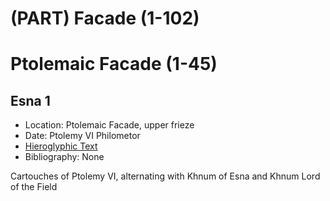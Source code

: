 # (PART) Facade (1-102) {-}

# Ptolemaic Facade (1-45) {-}

## Esna 1 {-}

- Location: Ptolemaic Facade, upper frieze
- Date: Ptolemy VI Philometor
- [Hieroglyphic Text](https://www.ifao.egnet.net/uploads/publications/enligne/Temples-Esna002.pdf#page=67){target="_blank"}
- Bibliography: None

Cartouches of Ptolemy VI, alternating with Khnum of Esna and Khnum Lord of the Field
